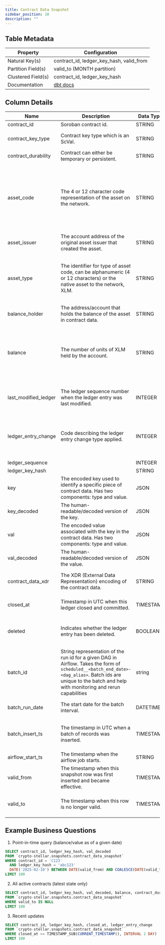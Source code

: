 ```yaml
---
title: Contract Data Snapshot
sidebar_position: 10
description: ""
---
```


<div className="scoped-data-dictionary-table">

## Table Metadata

| Property | Configuration |
| --- | --- |
| Natural Key(s) | contract_id, ledger_key_hash, valid_from |
| Partition Field(s) | valid_to (MONTH partition) |
| Clustered Field(s) | contract_id, ledger_key_hash |
| Documentation | [dbt docs](http://www.stellar-dbt-docs.com/#!/model/model.stellar_dbt_public.contract_data_snapshot) |

## Column Details

| Name | Description | Data Type | Domain Values | Required? | Notes |
| --- | --- | --- | --- | --- | --- |
| contract_id | Soroban contract id. | STRING |  | Yes |  |
| contract_key_type | Contract key type which is an ScVal. | STRING | ScValTypeScvContractInstance, ScValTypeScvLedgerKeyContractInstance, ScValTypeScvLedgerKeyNonce | No |  |
| contract_durability | Contract can either be temporary or persistent. | STRING |  | No |  |
| asset_code | The 4 or 12 character code representation of the asset on the network. | STRING |  | No | Asset codes have no guarantees of uniqueness. The combination of asset code, issuer and type represents a distinct asset. |
| asset_issuer | The account address of the original asset issuer that created the asset. | STRING |  | No |  |
| asset_type | The identifier for type of asset code, can be alphanumeric (4 or 12 characters) or the native asset to the network, XLM. | STRING | native, alphanum4, alphanum12 | No | XLM is the native asset. XLM has no asset code or issuer and is displayed with asset type = 'native'. |
| balance_holder | The address/account that holds the balance of the asset in contract data. | STRING |  | No |  |
| balance | The number of units of XLM held by the account. | STRING |  | No | The `accounts` table only reports balances for XLM. Any other asset class is reported in `trust_lines`. |
| last_modified_ledger | The ledger sequence number when the ledger entry was last modified. | INTEGER |  | Yes | Natural Key. Cluster Field. Deletion does not count as modification. |
| ledger_entry_change | Code describing the ledger entry change type applied. | INTEGER | <ul><li>0 - Ledger Entry Created</li><li>1 - Ledger Entry Updated</li><li>2 - Ledger Entry Deleted</li><li>3 - Ledger Entry State (value of the entry)</li></ul> | Yes | Not every entry can be updated. Updates not valid for claimable balances. |
| ledger_sequence |  | INTEGER |  | Yes |  |
| ledger_key_hash |  | STRING |  | Yes |  |
| key | The encoded key used to identify a specific piece of contract data. Has two components: type and value. | JSON |  | No |  |
| key_decoded | The human-readable/decoded version of the key. | JSON |  | No |  |
| val | The encoded value associated with the key in the contract data. Has two components: type and value. | JSON |  | No |  |
| val_decoded | The human-readable/decoded version of the value. | JSON |  | No |  |
| contract_data_xdr | The XDR (External Data Representation) encoding of the contract data. | STRING |  | No | XDR ensures interoperability across systems. |
| closed_at | Timestamp in UTC when this ledger closed and committed. | TIMESTAMP |  | Yes | Ledgers close ~every 5 seconds. |
| deleted | Indicates whether the ledger entry has been deleted. | BOOLEAN |  | Yes | Once deleted, cannot be recovered. History is maintained. |
| batch_id | String representation of the run id for a given DAG in Airflow. Takes the form of `scheduled__<batch_end_date>-<dag_alias>`. Batch ids are unique to the batch and help with monitoring and rerun capabilities | string |  | Yes |  |
| batch_run_date | The start date for the batch interval. | DATETIME |  | Yes | Proxy for closed_at for a ledger. |
| batch_insert_ts | The timestamp in UTC when a batch of records was inserted. | TIMESTAMP |  | Yes | For data engineering purposes, not ad hoc analysis. |
| airflow_start_ts | The timestamp when the airflow job starts. | STRING |  | No | Used to detect backfill jobs. |
| valid_from | The timestamp when this snapshot row was first inserted and became effective. | TIMESTAMP |  | Yes | Tracks changes over time. |
| valid_to | The timestamp when this row is no longer valid. | TIMESTAMP |  | No | If null, the setting is currently active. |

## Example Business Questions

1. Point-in-time query (balance/value as of a given date)

```sql
SELECT contract_id, ledger_key_hash, val_decoded
FROM `crypto-stellar.snapshots.contract_data_snapshot`
WHERE contract_id = 'C123'
  AND ledger_key_hash = 'abc123'
  DATE('2025-02-10') BETWEEN DATE(valid_from) AND COALESCE(DATE(valid_to), '9999-12-31')
LIMIT 100
```

2. All active contracts (latest state only)

```sql
SELECT contract_id, ledger_key_hash, val_decoded, balance, contract_durability
FROM `crypto-stellar.snapshots.contract_data_snapshot`
WHERE valid_to IS NULL
LIMIT 100
```

3. Recent updates

```sql
SELECT contract_id, ledger_key_hash, closed_at, ledger_entry_change
FROM `crypto-stellar.snapshots.contract_data_snapshot`
WHERE closed_at >= TIMESTAMP_SUB(CURRENT_TIMESTAMP(), INTERVAL 2 DAY)
LIMIT 100
```

</div>
